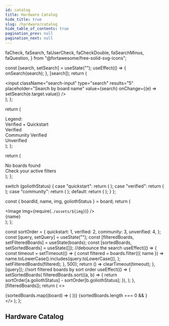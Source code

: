 ```yaml
---
id: catalog
title: Hardware Catalog
hide_title: true
slug: /hardware/catalog
hide_table_of_contents: true
pagination_prev: null
pagination_next: null
---
```


  faCheck,
  faSearch,
  faUserCheck,
  faCheckDouble,
  faSearchMinus,
  faQuestion,
} from "@fortawesome/free-solid-svg-icons";

  const [search, setSearch] = useState("");
  useEffect(() => {
    onSearch(search);
  }, [search]);
  return (
    <div className="search-input-group">
      <span className="search-icon">
        <FontAwesomeIcon icon={faSearch} />
      </span>
      <input
        className="search-input"
        type="search"
        results="5"
        placeholder="Search by board name"
        value={search}
        onChange={(e) => setSearch(e.target.value)}
      />
    </div>
  );
};

  return (
    <div className="legend">
      <div className="legend-title">Legend:</div>
      <div className="legend-item">
        <FontAwesomeIcon
          icon={faCheckDouble}
          className="board-status-badge gradient"
        />
        <span>Verified + Quickstart</span>
      </div>
      <div className="legend-item">
        <FontAwesomeIcon icon={faCheck} className="board-status-badge green" />
        <span>Verified</span>
      </div>
      <div className="legend-item">
        <FontAwesomeIcon
          icon={faUserCheck}
          className="board-status-badge blue"
        />
        <span>Community Verified</span>
      </div>
      <div className="legend-item">
        <FontAwesomeIcon icon={faQuestion} className="board-status-badge" />
        <span>Unverified</span>
      </div>
    </div>
  );
};

  return (
    <div className="empty">
      <span className="empty-icon">
        <FontAwesomeIcon icon={faSearchMinus} />
      </span>
      <div className="empty-text">No boards found</div>
      <div className="empty-detail">Check your active filters</div>
    </div>
  );
};

  switch (goliothStatus) {
    case "quickstart":
      return (
        <FontAwesomeIcon
          icon={faCheckDouble}
          className="board-status-badge gradient"
        />
      );
    case "verified":
      return (
        <FontAwesomeIcon icon={faCheck} className="board-status-badge green" />
      );
    case "community":
      return (
        <FontAwesomeIcon
          icon={faUserCheck}
          className="board-status-badge blue"
        />
      );
    default:
      return (
        <FontAwesomeIcon icon={faQuestion} className="board-status-badge" />
      );
  }
};

  const { boardId, name, img, goliothStatus } = board;
  return (
    <div className="board-card">
      <div className="board-card-image">
        <div className="board-card-badge-container">
          <BoardStatusBadge
            goliothStatus={goliothStatus}
            title={goliothStatus}
          />
        </div>
        <Image img={require(`./assets/${img}`)} />
      </div>
      <div className="board-card-footer" title={name}>
        {name}
      </div>
    </div>
  );
};

  const sortOrder = {
    quickstart: 1,
    verified: 2,
    community: 3,
    unverified: 4,
  };
  const [query, setQuery] = useState("");
  const [filteredBoards, setFilteredBoards] = useState(boards);
  const [sortedBoards, setSortedBoards] = useState([]);
  //debounce the search
  useEffect(() => {
    const timeout = setTimeout(() => {
      const filtered = boards.filter(({ name }) =>
        name.toLowerCase().includes(query.toLowerCase()),
      );
      setFilteredBoards(filtered);
    }, 500);
    return () => clearTimeout(timeout);
  }, [query]);
  //sort filtered boards by sort order
  useEffect(() => {
    setSortedBoards(
      filteredBoards.sort((a, b) => {
        return sortOrder[a.goliothStatus] - sortOrder[b.goliothStatus];
      }),
    );
  }, [filteredBoards]);
  return (
    <>
      <Legend />
      <SearchInput boards={boards} onSearch={setQuery} />
      <div className="board-list">
        {sortedBoards.map((board) => (
          <Board key={board.boardId} board={board} />
        ))}
        {sortedBoards.length === 0 && <Empty />}
      </div>
    </>
  );
};

## Hardware Catalog

<BoardList boards={boards} />
